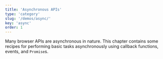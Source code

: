 ```yaml
---
title: 'Asynchronous APIs'
type: 'category'
slug: '/demos/async/'
key: 'async'
order: 1
---
```


Many browser APIs are asynchronous in nature. This chapter contains some recipes for performing basic tasks asynchronously using callback functions, events, and `Promise`s.
